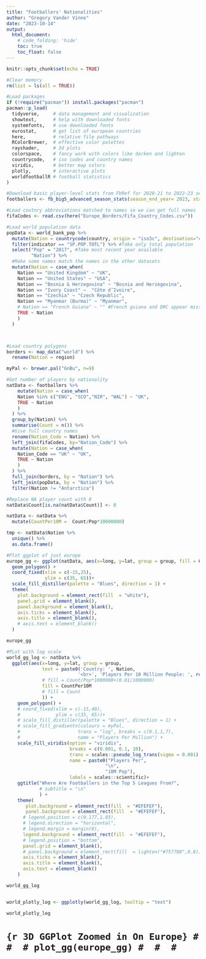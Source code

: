 ```yaml
---
title: "Footballers' Nationalities"
author: "Gregory Vander Vinne"
date: "2023-10-14"
output:
  html_document:
    # code_folding: 'hide'
    toc: true
    toc_float: false
---
```


```r
knitr::opts_chunk$set(echo = TRUE)
```

```r
#Clear memory
rm(list = ls(all = TRUE))

#Load packages
if (!require("pacman")) install.packages("pacman")
pacman::p_load(
  tidyverse,     # data management and visualization
  showtext,      # help with downloaded fonts  
  systemfonts,   # use downloaded fonts
  eurostat,      # get list of european countries  
  here,          # relative file pathways
  RColorBrewer,  # effective color palettes  
  rayshader,     # 3d plots
  colorspace,    # fancy work with colors like darken and lighten
  countrycode,   # iso codes and country names
  viridis,       # better map colors
  plotly,        # interactive plots
  worldfootballR # football statistics
)

#Download basic player-level stats from FbRef for 2020-21 to 2022-23 seasons
footballers <- fb_big5_advanced_season_stats(season_end_year= 2023, stat_type= "standard", team_or_player= "player")

#Load coutnry abbreviations matched to names so we can get full names
fifaCodes <- read.csv(here("Europe_Borders/Fifa_Country_Codes.csv"))

#Load world population data
popData <- world_bank_pop %>%
  mutate(Nation = countrycode(country, origin = "iso3c", destination="country.name.en")) %>% #Get country name from code
  filter(indicator == "SP.POP.TOTL") %>% #Take only total population
  select("Pop" = "2017", #Take most recent year available
         "Nation") %>%
  #Make some names match the names in the other datasets
  mutate(Nation = case_when(       
    Nation == "United Kingdom" ~ "UK", 
    Nation == "United States" ~ "USA",
    Nation == "Bosnia & Herzegovina" ~ "Bosnia and Herzegovina",
    Nation == "Ivory Coast" ~  "Côte d’Ivoire",
    Nation == "Czechia" ~ "Czech Republic",
    Nation == "Myanmar (Burma)" ~ "Myanmar",
    # Nation == "French Guiana" ~ "" #French guiana and DRC appear missing from pop data
    TRUE ~ Nation
    )
  )



#Load country polygons
borders <- map_data("world") %>%
  rename(Nation = region)

myPal <- brewer.pal("GnBu", n=9)

```

```r

#Get number of players by nationality
natData <- footballers %>%
    mutate(Nation = case_when(
    Nation %in% c("ENG", "SCO","NIR", "WAL") ~ "UK", 
    TRUE ~ Nation
    )
  ) %>%
  group_by(Nation) %>%
  summarise(Count = n()) %>%
  #Give full country names
  rename(Nation_Code = Nation) %>%
  left_join(fifaCodes, by="Nation_Code") %>%
  mutate(Nation = case_when(
    Nation_Code == "UK" ~ "UK", 
    TRUE ~ Nation
    )
  ) %>%
  full_join(borders, by = "Nation") %>%
  left_join(popData, by = "Nation") %>%
  filter(Nation != "Antarctica")

#Replace NA player count with 0
natData$Count[is.na(natData$Count)] <- 0

natData <- natData %>%
  mutate(CountPer10M =  Count/Pop*10000000)

tmp <- natData$Nation %>%
  unique() %>%
  as.data.frame()

```

```r
#Plot ggplot of just europe
europe_gg <- ggplot(natData, aes(x=long, y=lat, group = group, fill = Count)) + 
  geom_polygon() + 
  coord_fixed(xlim = c(-15,25),
              ylim = c(35, 65))+
  scale_fill_distiller(palette = "Blues", direction = 1) +
  theme(
    plot.background = element_rect(fill  = "white"),
    panel.grid = element_blank(), 
    panel.background = element_blank(),
    axis.ticks = element_blank(),
    axis.title = element_blank(),
    # axis.text = element_blank()
  )

europe_gg


```

```r
#PLot with log scale
world_gg_log <- natData %>%
  ggplot(aes(x=long, y=lat, group = group, 
             text = paste0('Country: ', Nation, 
                          '<br>', 'Players Per 10 Million People: ', round(CountPer10M,2)),
             # fill = Count/Pop*1000000+(0.01/1000000)
             fill = CountPer10M
             # fill = Count
             )) + 
    geom_polygon() + 
    # coord_fixed(xlim = c(-15,40),
    #             ylim = c(35, 65))+
    # scale_fill_distiller(palette = "Blues", direction = 1) +
    # scale_fill_gradientn(colours = myPal,
    #                     trans = "log", breaks = c(0.1,1,7),
    #                     name = "Players Per Million") +
    scale_fill_viridis(option = "viridis",
                       breaks = c(0.001, 0.1, 10), 
                       trans = scales::pseudo_log_trans(sigma = 0.001),
                       name = paste0("Players Per", 
                                    "\n", 
                                    "10M Pop"),
                       labels = scales::scientific)+
    ggtitle("Where Are Footballers in the Top 5 Leagues From?",
            # subtitle = "\n"
            ) + 
    theme(
       plot.background = element_rect(fill  = "#EFEFEF"),
       panel.background = element_rect(fill  = "#EFEFEF"),
      # legend.position = c(0.177,1.03),
      # legend.direction = "horizontal",
      # legend.margin = margin(0),
      legend.background = element_rect(fill  = "#EFEFEF"),
      # legend.position = "bottom",
      panel.grid = element_blank(), 
      # panel.background = element_rect(fill  = lighten("#757780",0.8)),
      axis.ticks = element_blank(),
      axis.title = element_blank(),
      axis.text = element_blank()
    )

world_gg_log



```

```r
world_plotly_log <- ggplotly(world_gg_log, tooltip = "text")

world_plotly_log
```


# ```{r 3D GGPlot Zoomed in On Europe}
# 
# 
# plot_gg(europe_gg)
# 
# 
# ```





